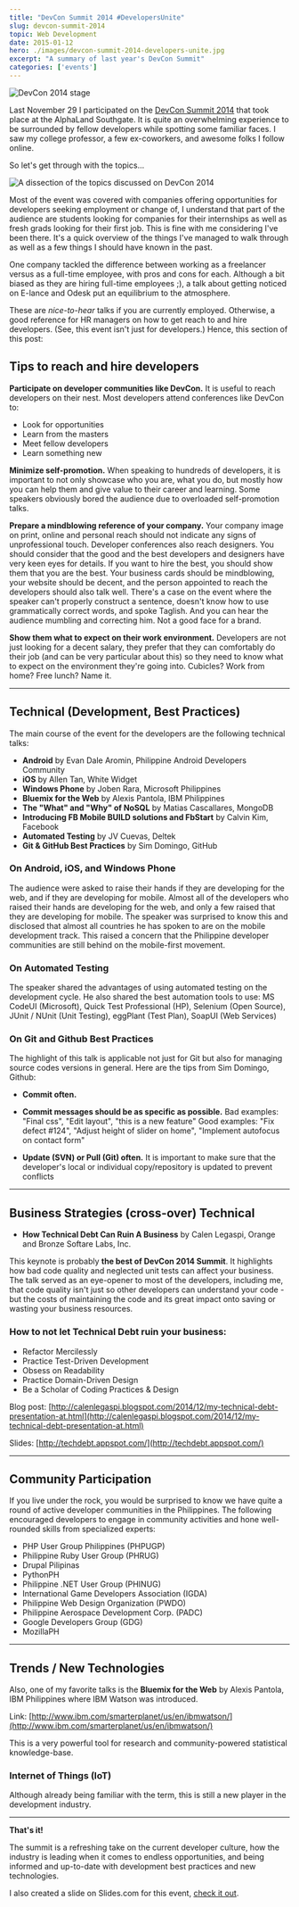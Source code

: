 ```yaml
---
title: "DevCon Summit 2014 #DevelopersUnite"
slug: devcon-summit-2014
topic: Web Development
date: 2015-01-12
hero: ./images/devcon-summit-2014-developers-unite.jpg
excerpt: "A summary of last year's DevCon Summit"
categories: ['events']
---
```


![DevCon 2014 stage](./images/devcon-2014-stage.jpg)

Last November 29 I participated on the [DevCon Summit 2014](http://summit.devcon.ph/2014/) that took place at the AlphaLand Southgate. It is quite an overwhelming experience to be surrounded by fellow developers while spotting some familiar faces. I saw my college professor, a few ex-coworkers, and awesome folks I follow online.

So let's get through with the topics...

![A dissection of the topics discussed on DevCon 2014](./images/topics-discussed-on-devcon-2014.png)

Most of the event was covered with companies offering opportunities for developers seeking employment or change of, I understand that part of the audience are students looking for companies for their internships as well as fresh grads looking for their first job. This is fine with me considering I've been there. It's a quick overview of the things I've managed to walk through as well as a few things I should have known in the past.

One company tackled the difference between working as a freelancer versus as a full-time employee, with pros and cons for each. Although a bit biased as they are hiring full-time employees ;), a talk about getting noticed on E-lance and Odesk put an equilibrium to the atmosphere.

These are *nice-to-hear* talks if you are currently employed. Otherwise, a good reference for HR managers on how to get reach to and hire developers. (See, this event isn't just for developers.) Hence, this section of this post:

## Tips to reach and hire developers

**Participate on developer communities like DevCon.** It is useful to reach developers on their nest. Most developers attend conferences like DevCon to:

* Look for opportunities
* Learn from the masters
* Meet fellow developers
* Learn something new


**Minimize self-promotion.** When speaking to hundreds of developers, it is important to not only showcase who you are, what you do, but mostly how you can help them and give value to their career and learning. Some speakers obviously bored the audience due to overloaded self-promotion talks.

**Prepare a mindblowing reference of your company.** Your company image on print, online and personal reach should not indicate any signs of unprofessional touch. Developer conferences also reach designers. You should consider that the good and the best developers and designers have very keen eyes for details. If you want to hire the best, you should show them that you are the best. Your business cards should be mindblowing, your website should be decent, and the person appointed to reach the developers should also talk well. There's a case on the event where the speaker can't properly construct a sentence, doesn't know how to use grammatically correct words, and spoke Taglish. And you can hear the audience mumbling and correcting him. Not a good face for a brand.

**Show them what to expect on their work environment.** Developers are not just looking for a decent salary, they prefer that they can comfortably do their job (and can be very particular about this) so they need to know what to expect on the environment they're going into. Cubicles? Work from home? Free lunch? Name it.

* * *

## Technical (Development, Best Practices)

The main course of the event for the developers are the following technical talks:

* **Android** by Evan Dale Aromin, Philippine Android Developers Community
* **iOS** by Allen Tan, White Widget
* **Windows Phone** by Joben Rara, Microsoft Philippines
* **Bluemix for the Web** by Alexis Pantola, IBM Philippines
* **The "What" and "Why" of NoSQL** by Matias Cascallares, MongoDB
* **Introducing FB Mobile BUILD solutions and FbStart** by Calvin Kim, Facebook
* **Automated Testing** by JV Cuevas, Deltek
* **Git & GitHub Best Practices** by Sim Domingo, GitHub


### On Android, iOS, and Windows Phone
The audience were asked to raise their hands if they are developing for the web, and if they are developing for mobile. Almost all of the developers who raised their hands are developing for the web, and only a few raised that they are developing for mobile. The speaker was surprised to know this and disclosed that almost all countries he has spoken to are on the mobile development track. This raised a concern that the Philippine developer communities are still behind on the mobile-first movement.

### On Automated Testing
The speaker shared the advantages of using automated testing on the development cycle. He also shared the best automation tools to use: MS CodeUI (Microsoft), Quick Test Professional (HP), Selenium (Open Source), JUnit / NUnit (Unit Testing), eggPlant (Test Plan), SoapUI (Web Services)

### On Git and Github Best Practices
The highlight of this talk is applicable not just for Git but also for managing source codes versions in general. Here are the tips from Sim Domingo, Github:

* **Commit often.**

* **Commit messages should be as specific as possible.**
  Bad examples: "Final css", "Edit layout",  "this is a new feature"
  Good examples: "Fix defect #124", "Adjust height of slider on home", "Implement autofocus on contact form"

* **Update (SVN) or Pull (Git) often.** It is important to make sure that the developer's local or individual copy/repository is updated to prevent conflicts

* * *

## Business Strategies (cross-over) Technical

* **How Technical Debt Can Ruin A Business** by Calen Legaspi, Orange and Bronze Softare Labs, Inc.

This keynote is probably **the best of DevCon 2014 Summit**. It highlights how bad code quality and neglected unit tests can affect your business. The talk served as an eye-opener to most of the developers, including me, that code quality isn't just so other developers can understand your code - but the costs of maintaining the code and its great impact onto saving or wasting your business resources.

### How to not let Technical Debt ruin your business:

* Refactor Mercilessly
* Practice Test-Driven Development
* Obsess on Readability
* Practice Domain-Driven Design
* Be a Scholar of Coding Practices & Design

Blog post: [http://calenlegaspi.blogspot.com/2014/12/my-technical-debt-presentation-at.html](http://calenlegaspi.blogspot.com/2014/12/my-technical-debt-presentation-at.html)

Slides: [http://techdebt.appspot.com/](http://techdebt.appspot.com/)

* * *

## Community Participation

If you live under the rock, you would be surprised to know we have quite a round of active developer communities in the Philippines. The following encouraged developers to engage in community activities and hone well-rounded skills from specialized experts:

* PHP User Group Philippines (PHPUGP)
* Philippine Ruby User Group (PHRUG)
* Drupal Pilipinas
* PythonPH
* Philippine .NET User Group (PHINUG)
* International Game Developers Association (IGDA)
* Philippine Web Design Organization (PWDO)
* Philippine Aerospace Development Corp. (PADC)
* Google Developers Group (GDG)
* MozillaPH

* * *

## Trends / New Technologies

Also, one of my favorite talks is the **Bluemix for the Web** by Alexis Pantola, IBM Philippines where IBM Watson was introduced.

Link: [http://www.ibm.com/smarterplanet/us/en/ibmwatson/](http://www.ibm.com/smarterplanet/us/en/ibmwatson/)

This is a very powerful tool for research and community-powered statistical knowledge-base.

### Internet of Things (IoT)
Although already being familiar with the term, this is still a new player in the development industry.

* * *

**That's it!**

The summit is a refreshing take on the current developer culture, how the industry is leading when it comes to endless opportunities, and being informed and up-to-date with development best practices and new technologies.

I also created a slide on Slides.com for this event, [check it out](http://slides.com/gianfaye/devcon-summit-2014-summary#/).


